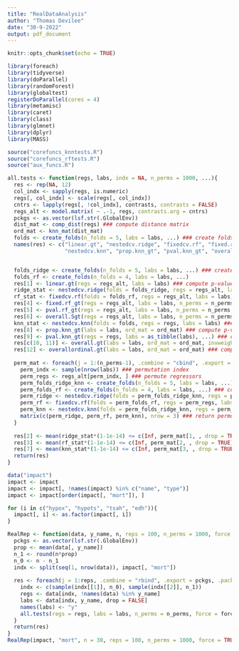 ```yaml
---
title: "RealDataAnalysis"
author: "Thomas Devilee"
date: "30-9-2022"
output: pdf_document
---
```


```r
knitr::opts_chunk$set(echo = TRUE)
```

```r
library(foreach)
library(tidyverse)
library(doParallel)
library(randomForest)
library(globaltest)
registerDoParallel(cores = 4)
library(metamisc)
library(caret)
library(class)
library(glmnet)
library(dplyr)
library(MASS)

source("corefuncs_knntests.R")
source("corefuncs_rftests.R")
source("aux_funcs.R")
```

```r
all.tests <- function(regs, labs, indx = NA, n_perms = 1000, ...){
  res <- rep(NA, 12)
  col_indx <- sapply(regs, is.numeric)
  regs[, col_indx] <- scale(regs[, col_indx])
  cntrs <- lapply(regs[, !col_indx], contrasts, contrasts = FALSE)
  regs_alt <- model.matrix( ~ .-1, regs, contrasts.arg = cntrs)
  pckgs <- as.vector(lsf.str(.GlobalEnv))
  dist_mat <- comp_dist(regs) ### compute distance matrix
  ord_mat <- knn_mat(dist_mat)
  folds <- create_folds(n_folds = 5, labs = labs, ...) ### create folds for functions that require cross validation
  names(res) <- c("linear.gt", "nestedcv.ridge", "fixedcv.rf", "fixed.rf_gt", "pval.rf_gt", "overall.Sgt",
                  "nestedcv.knn", "prop.knn_gt", "pval.knn_gt", "overall.gt", "invoverall.gt", "overallordinal.gt") ### assign names to the output matrix


  folds_ridge <- create_folds(n_folds = 5, labs = labs, ...) ### create folds for functions that require cross validation
  folds_rf <- create_folds(n_folds = 4, labs = labs, ...)
  res[1] <- linear.gt(regs = regs_alt, labs = labs) ### compute p-value of the linear global test
  ridge_stat <- nestedcv.ridge(folds = folds_ridge, regs = regs_alt, labs = labs) ### compute test statistic for the nested ridge
  rf_stat <- fixedcv.rf(folds = folds_rf, regs = regs_alt, labs = labs) ### compute test statistic for the nested knn
  res[4] <- fixed.rf_gt(regs = regs_alt, labs = labs, n_perms = n_perms)
  res[5] <- pval.rf_gt(regs = regs_alt, labs = labs, n_perms = n_perms, ...)
  res[6] <- overall.Sgt(regs = regs_alt, labs = labs, n_perms = n_perms)
  knn_stat <- nestedcv.knn(folds = folds, regs = regs, labs = labs) ### compute test statistic for the nested knn
  res[8] <- prop.knn_gt(labs = labs, ord_mat = ord_mat) ### compute p-value for the global test on the partition matrix based on the label proportion
  res[9] <- pval.knn_gt(regs = regs, labs = as_tibble(labs), ...) ### compute p-value for the global test based on the value of k which has the smallest p-value in the training set
  res[c(10, 11)] <- overall.gt(labs = labs, ord_mat = ord_mat, invweighted = TRUE, n_perms = 1000) ### compute unweighted and inversely weighted overall gloval test
  res[12] <- overallordinal.gt(labs = labs, ord_mat = ord_mat) ### compute unweighted and inversely weighted overall gloval test
    
  perm_mat <- foreach(j = 1:(n_perms-1), .combine = "cbind", .export = pckgs) %do% { ### for n_perms replications
    perm_indx <- sample(nrow(labs)) ### permutation index
    perm_regs <- regs_alt[perm_indx, ] ### permute regressors
    perm_folds_ridge_knn <- create_folds(n_folds = 5, labs = labs, ...) ### compute folds
    perm_folds_rf <- create_folds(n_folds = 4, labs = labs, ...) ### compute folds
    perm_ridge <- nestedcv.ridge(folds = perm_folds_ridge_knn, regs = perm_regs, labs = labs) ### compute (permuted) test statistic for the nested ridge
    perm_rf <- fixedcv.rf(folds = perm_folds_rf, regs = perm_regs, labs = labs) ### compute (permuted) test statistic for rf
    perm_knn <- nestedcv.knn(folds = perm_folds_ridge_knn, regs = perm_regs, labs = labs) ### compute (permuted) test statistic for the nested knn
    matrix(c(perm_ridge, perm_rf, perm_knn), nrow = 3) ### return permuted test statistics for both tests
  }
  
  res[2] <- mean(ridge_stat*(1-1e-14) <= c(Inf, perm_mat[1, , drop = TRUE])) ### compute emperical p-value for nested ridge
  res[3] <- mean(rf_stat*(1-1e-14) <= c(Inf, perm_mat[2, , drop = TRUE])) ### compute emperical p-value for nested knn
  res[7] <- mean(knn_stat*(1-1e-14) <= c(Inf, perm_mat[3, , drop = TRUE]))
  return(res)
}
```

```r
data("impact")
impact <- impact
impact <- impact[, !names(impact) %in% c("name", "type")]
impact <- impact[order(impact[, "mort"]), ]

for (i in c("hypox", "hypots", "tsah", "edh")){
  impact[, i] <- as.factor(impact[, i])
}
```

```r
RealRep <- function(data, y_name, n, reps = 100, n_perms = 1000, force = FALSE){
  pckgs <- as.vector(lsf.str(.GlobalEnv))
  prop <- mean(data[, y_name])
  n_1 <- round(n*prop)
  n_0 <- n - n_1
  indx <- split(seq(1, nrow(data)), impact[, "mort"])
  
  res <- foreach(j = 1:reps, .combine = "rbind", .export = pckgs, .packages = c("globaltest", "foreach", "tidyverse")) %dopar% {
    indx <- c(sample(indx[[1]], n_0), sample(indx[[2]], n_1))
    regs <- data[indx, !names(data) %in% y_name]
    labs <- data[indx, y_name, drop = FALSE]
    names(labs) <- "y"
    all.tests(regs = regs, labs = labs, n_perms = n_perms, force = force)
  }
  return(res)
}
RealRep(impact, "mort", n = 30, reps = 100, n_perms = 1000, force = TRUE)
```


